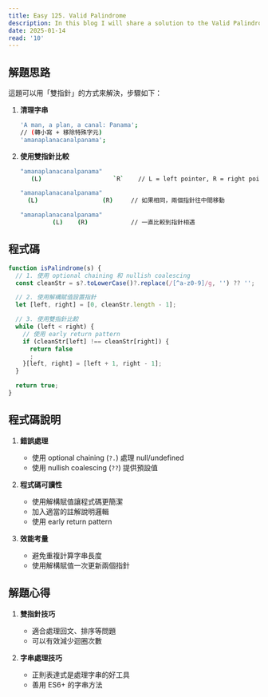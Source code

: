 ```yaml
---
title: Easy 125. Valid Palindrome
description: In this blog I will share a solution to the Valid Palindrome problem.
date: 2025-01-14
read: '10'
---
```

## 解題思路
  這題可以用「雙指針」的方式來解決，步驟如下：

  1. **清理字串**

     ```bash
     'A man, a plan, a canal: Panama';
     // (轉小寫 + 移除特殊字元)
     'amanaplanacanalpanama';
     ```

  2. **使用雙指針比較**

     ```bash
     "amanaplanacanalpanama"
        (L)                    `R`    // L = left pointer, R = right pointer

     "amanaplanacanalpanama"
       (L)                  (R)     // 如果相同，兩個指針往中間移動

     "amanaplanacanalpanama"
              (L)    (R)            // 一直比較到指針相遇
     ```

  ## 程式碼

  ```javascript
  function isPalindrome(s) {
    // 1. 使用 optional chaining 和 nullish coalescing
    const cleanStr = s?.toLowerCase()?.replace(/[^a-z0-9]/g, '') ?? '';

    // 2. 使用解構賦值設置指針
    let [left, right] = [0, cleanStr.length - 1];

    // 3. 使用雙指針比較
    while (left < right) {
      // 使用 early return pattern
      if (cleanStr[left] !== cleanStr[right]) {
        return false
        ;
      }[left, right] = [left + 1, right - 1];
    }

    return true;
  }
  ```

  ## 程式碼說明

  1. **錯誤處理**

     - 使用 optional chaining (`?.`) 處理 null/undefined
     - 使用 nullish coalescing (`??`) 提供預設值

  2. **程式碼可讀性**

     - 使用解構賦值讓程式碼更簡潔
     - 加入適當的註解說明邏輯
     - 使用 early return pattern

  3. **效能考量**
     - 避免重複計算字串長度
     - 使用解構賦值一次更新兩個指針

  ## 解題心得

  1. **雙指針技巧**

     - 適合處理回文、排序等問題
     - 可以有效減少迴圈次數

  2. **字串處理技巧**
     - 正則表達式是處理字串的好工具
     - 善用 ES6+ 的字串方法

